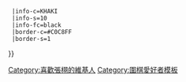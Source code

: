 {{Userbox
  |id=張栩
  |id-c=CYAN
  |id-fc=DARKBLUE
  |id-s=16
  |info=這個用戶是'''[[張栩]]'''的[[圍棋|棋]]迷。{{#if:{{{1|}}}|{{{1}}}}}
  |info-c=KHAKI
  |info-s=10
  |info-fc=black
  |border-c=#C0C8FF
  |border-s=1
}}<includeonly>[[Category:喜歡張栩的維基人]]</includeonly><noinclude>
[[Category:圍棋愛好者模板]]
</noinclude>